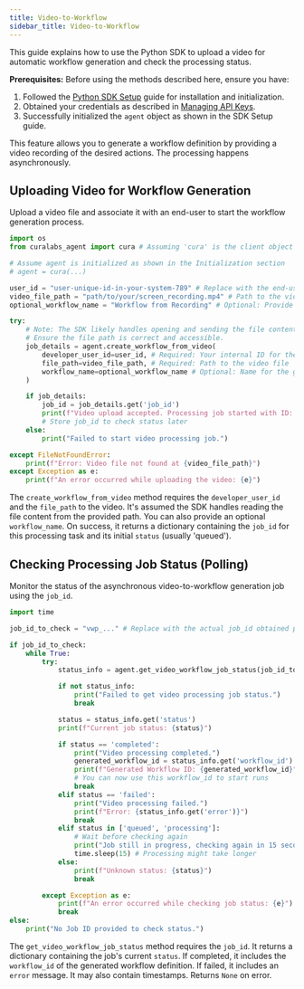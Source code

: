 ```yaml
---
title: Video-to-Workflow
sidebar_title: Video-to-Workflow
---
```


This guide explains how to use the Python SDK to upload a video for automatic workflow generation and check the processing status.

**Prerequisites:** Before using the methods described here, ensure you have:
1.  Followed the [Python SDK Setup](./sdk-setup.md) guide for installation and initialization.
2.  Obtained your credentials as described in [Managing API Keys](./managing-api-keys.md).
3.  Successfully initialized the `agent` object as shown in the SDK Setup guide.

This feature allows you to generate a workflow definition by providing a video recording of the desired actions. The processing happens asynchronously.

## Uploading Video for Workflow Generation

Upload a video file and associate it with an end-user to start the workflow generation process.

```python
import os
from curalabs_agent import cura # Assuming 'cura' is the client object

# Assume agent is initialized as shown in the Initialization section
# agent = cura(...)

user_id = "user-unique-id-in-your-system-789" # Replace with the end-user's ID in your system
video_file_path = "path/to/your/screen_recording.mp4" # Path to the video file on your system
optional_workflow_name = "Workflow from Recording" # Optional: Provide a name

try:
    # Note: The SDK likely handles opening and sending the file content.
    # Ensure the file path is correct and accessible.
    job_details = agent.create_workflow_from_video(
        developer_user_id=user_id, # Required: Your internal ID for the end-user
        file_path=video_file_path, # Required: Path to the video file
        workflow_name=optional_workflow_name # Optional: Name for the generated workflow
    )

    if job_details:
        job_id = job_details.get('job_id')
        print(f"Video upload accepted. Processing job started with ID: {job_id}")
        # Store job_id to check status later
    else:
        print("Failed to start video processing job.")

except FileNotFoundError:
    print(f"Error: Video file not found at {video_file_path}")
except Exception as e:
    print(f"An error occurred while uploading the video: {e}")

```

The `create_workflow_from_video` method requires the `developer_user_id` and the `file_path` to the video. It's assumed the SDK handles reading the file content from the provided path. You can also provide an optional `workflow_name`. On success, it returns a dictionary containing the `job_id` for this processing task and its initial `status` (usually 'queued').

## Checking Processing Job Status (Polling)

Monitor the status of the asynchronous video-to-workflow generation job using the `job_id`.

```python
import time

job_id_to_check = "vwp_..." # Replace with the actual job_id obtained previously

if job_id_to_check:
    while True:
        try:
            status_info = agent.get_video_workflow_job_status(job_id_to_check) # Required: ID of the job

            if not status_info:
                print("Failed to get video processing job status.")
                break

            status = status_info.get('status')
            print(f"Current job status: {status}")

            if status == 'completed':
                print("Video processing completed.")
                generated_workflow_id = status_info.get('workflow_id')
                print(f"Generated Workflow ID: {generated_workflow_id}")
                # You can now use this workflow_id to start runs
                break
            elif status == 'failed':
                print("Video processing failed.")
                print(f"Error: {status_info.get('error')}")
                break
            elif status in ['queued', 'processing']:
                # Wait before checking again
                print("Job still in progress, checking again in 15 seconds...")
                time.sleep(15) # Processing might take longer
            else:
                print(f"Unknown status: {status}")
                break

        except Exception as e:
            print(f"An error occurred while checking job status: {e}")
            break
else:
    print("No Job ID provided to check status.")

```

The `get_video_workflow_job_status` method requires the `job_id`. It returns a dictionary containing the job's current `status`. If completed, it includes the `workflow_id` of the generated workflow definition. If failed, it includes an `error` message. It may also contain timestamps. Returns `None` on error.
